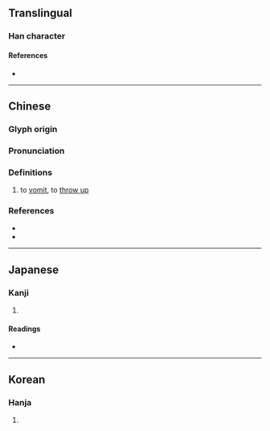 {{character info/new}}
==Translingual==

===Han character===
{{Han char|rn=30|rad=口|as=10|sn=13|four=47647|canj=GRHNE|ids=⿹𣪊口}}

====References====
* {{Han ref|kx=0201.200|dkj=04033|dj=0424.140|hdz=32161.060|uh=55C0|ud=21952|bh=DCD1|bd=56529}}

----

==Chinese==
{{zh-forms}}

===Glyph origin===
{{Han etym}}

===Pronunciation===
{{zh-pron
|m=huò
|c=hok3,fo3
|mc=y
|oc=y
|cat=v
}}

===Definitions===
{{zh-hanzi}}

# to [[vomit]], to [[throw up]]

===References===
* {{R:twedu|B00394}}
* {{R:yue:mfccd}}

----

==Japanese==

===Kanji===
{{ja-kanji|grade=|rs=口10}}

# {{defn|lang=ja|sort=口10}}

====Readings====
* {{ja-readings|on=[[かく]] (kaku), [[こく]] (koku)|kun=[[はく]] (haku), [[はくさま]] (hakusama)}}

----

==Korean==

===Hanja===
{{ko-hanja|hangeul=학|rv=hak|mr=hak}}

# {{defn|lang=ko|sort=口10}}